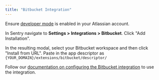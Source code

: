 ```yaml
---
title: "Bitbucket Integration"
---
```


Ensure [developer mode](https://support.atlassian.com/bitbucket-cloud/docs/enable-bitbucket-cloud-development-mode/) is enabled in your Atlassian account.

In Sentry navigate to **Settings > Integrations > Bitbucket**. Click "Add Installation".

In the resulting modal, select your Bitbucket workspace and then click "Install from URL". Paste in the app descriptor as `{YOUR_DOMAIN}/extensions/bitbucket/descriptor/`

Follow our [documentation on configuring the Bitbucket integration](https://docs.sentry.io/product/integrations/bitbucket/#configure) to use the integration.
